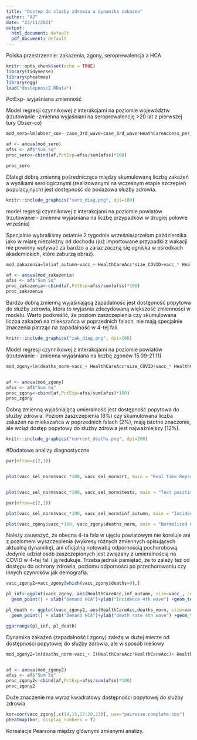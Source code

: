 ---
title: "Dostep do sluzby zdrowia a dynamika zakazen"
author: "AJ"
date: "23/11/2021"
output:
  html_document: default
  pdf_document: default
---
Polska przestrzennie: zakazenia, zgony, seroprewalencja a HCA

```{r setup, include=FALSE}
knitr::opts_chunk$set(echo = TRUE)
library(tidyverse)
library(pheatmap)
library(egg)
load("dostepnosc2.RData")

```
PctExp- wyjaśniana zmienność

Model regresji czynnikowej z interakcjami na poziomie województw (rzutowanie -zmienna wyjaśniani na seroprewalencję >20 lat z pierwszej tury Obser-co) 




```{r }
mod_sero=lm(obser_cov~ case_3rd_wave+case_3rd_wave*HeathCareAccess_per_w+HeathCareAccess_w*case_3rd_wave+case_3rd_wave*HeathCareAccess_per_w*proc_vac_full_w, data=woj_com)

af <- anova(mod_sero)
afss <- af$"Sum Sq"
proc_sero<-cbind(af,PctExp=afss/sum(afss)*100)

proc_sero

```

Dlategi dobrą zmienną pośrednicząca między skumulowaną liczbą zakażeń a wynikami serologicznymi (realizowanymi na wczesnym etapie szczepień populacyjnych) jest dostępność do podażowa służby zdrowia.
```{r}
knitr::include_graphics("sero_diag.png", dpi=100)
```

model regresji czynnikowej z interakcjami na poziomie powiatów (rzutowanie - zmienna wyjaśniana na liczbę przypadków w drugiej połowie września) 

Specjalnie wybraliiśmy ostatnie 2 tygodnie września/przełom pażdziernika jako w miarę niezależny od dochodu (już importowane przypadki z wakacji nie powinny wpływać za bardzo a zaraz zaczną się ogniska w ośrodkach akademickich, które zaburzą obraz).

```{r }
mod_zakazenia=lm(inf_autumn~vacc_+ HealthCareAcc*size_COVID+vacc_* HealthCareAcc*size_COVID*HealthAcc_phys, data=vacc_sel_norm)

af <- anova(mod_zakazenia)
afss <- af$"Sum Sq"
proc_zakazenia<-cbind(af,PctExp=afss/sum(afss)*100)
proc_zakazenia
```
Bardzo dobrą zmienną wyjaśniającą zapadalność jest dostępność popytowa do służby zdrowia, która to wyjaśnia zdecydowaną większość zmienności w modelu. Warto podkreślić, że poziom zaszczepienia czy skumulowana liczba zakaźeń na miekszańca w poprzednich falach, nie mają specjalnie znaczenia patrząc na zapadalność w 4-tej fali. 

```{r}
knitr::include_graphics("zak_diag.png", dpi=100)
```



Model regresji czynnikowej z interakcjami na poziomie powiatów (rzutowanie - zmienna wyjaśniana na liczbę zgonów 15.09-21.11) 

```{r }
mod_zgony=lm(deaths_norm~vacc_+ HealthCareAcc*size_COVID+vacc_* HealthCareAcc*size_COVID*HealthAcc_phys, data=vacc_zgony)


af <- anova(mod_zgony)
afss <- af$"Sum Sq"
proc_zgony<-cbind(af,PctExp=afss/sum(afss)*100)
proc_zgony
```
Dobrą zmienną wyjaśniającą umieralność jest dostępność popytowa do służby zdrowia. Poziom zaszczepienia (6%) czy skumulowana liczba zakaźeń na miekszańca w poprzednich falach (2%), mają istotne znaczenie, ale wciąż dostęp popytowy do służby zdrowia jest najważniejszy (12%).

```{r}
knitr::include_graphics("current_deaths.png", dpi=200)
```





#Dodatowe analizy diagnostyczne

```{r }

par(mfrow=c(2,1))


plot(vacc_sel_norm$vacc_*100, vacc_sel_norm$rt, main = "Real time Reproduction rate (04.10.21) vs vaccination coverage by poviats", ylab = "Rt (2-weekly window)", xlab = "% vaccination coverage", pch=16, col="green") 


plot(vacc_sel_norm$vacc_*100, vacc_sel_norm$tests, main = "Test positivity (04.10.21) vs vaccination coverage by poviats", ylab = "% of positive tests (weekly mean)", xlab = "% vaccination coverage", pch=16, col="blue") 

par(mfrow=c(2,1))

plot(vacc_sel_norm$vacc_*100, vacc_sel_norm$inf_autumn, main = "Incidence (04.10.21) vs vaccination coverage by poviats", ylab = "14day cumulative notifications per 1 000 000", xlab = "% vaccination coverage", pch=16, col="red") 

plot(vacc_zgony$vacc_*100, vacc_zgony$deaths_norm, main = "Normalized Covid deaths (15.09-21.11.21) vs vaccination coverage by poviats", ylab = "death rate 4th wave", xlab = "% vaccination coverage", pch=16, col="yellow") 


```
Należy zauważyć, że obecna 4-ta fala w ujęciu powiatowym nie koreluje
ani z poziomem wyszczepienia (wykresy różnych zmiennych opisujących aktualną dynamikę), ani oficjalną notowabą odpornością pochorobową.
Jedynie udział osób zaszczepionych jest związany z umieralnością na COVID w 4-tej fali i ją redukuje. Trzeba jednak pamiętać, że to zależy też od dostępu do ochrony zdrowia, poziomu odporności po przechorowaniu czy innych czynników jak demografia.
```{r}

vacc_zgony2=vacc_zgony[which(vacc_zgony$deaths>0),]

pl_inf<-ggplot(vacc_zgony, aes(HealthCareAcc,inf_autumn, size=vacc_, color=size_COVID)) + theme_bw()+
  geom_point() + xlab("Demand HCA")+ylab("Incidence 4th wave") +geom_text(aes(label=county),hjust=0, vjust=0, color="red", size=2)

pl_death <- ggplot(vacc_zgony2, aes(HealthCareAcc,deaths_norm, size=vacc_, color=size_COVID)) + theme_bw()+
  geom_point() + xlab("Demand HCA")+ylab("death rate 4th wave") +geom_text(aes(label=county),hjust=0, vjust=0, color="red", size=2)

ggarrange(pl_inf, pl_death)

```
Dynamika zakażeń (zapadalność i zgony) zależą w dużej mierze od dostępności popytowej do służby zdrowia, ale w sposób nieliowy

```{r}
mod_zgony2=lm(deaths_norm~vacc_+ I(HealthCareAcc*HealthCareAcc)+ HealthCareAcc*size_COVID+vacc_* HealthCareAcc*size_COVID*HealthAcc_phys, data=vacc_zgony)


af <- anova(mod_zgony2)
afss <- af$"Sum Sq"
proc_zgony2<-cbind(af,PctExp=afss/sum(afss)*100)
proc_zgony2
```
Duże znaczenie ma wyraz kwadratowy dostępności popytowej do służby zdrowia

```{r}

kor=cor(vacc_zgony[,c(14,15,17:20,23)], use="pairwise.complete.obs")
pheatmap(kor, display_numbers = T)

```
Korealacje Pearsona między głównymi zmienymi analizy.